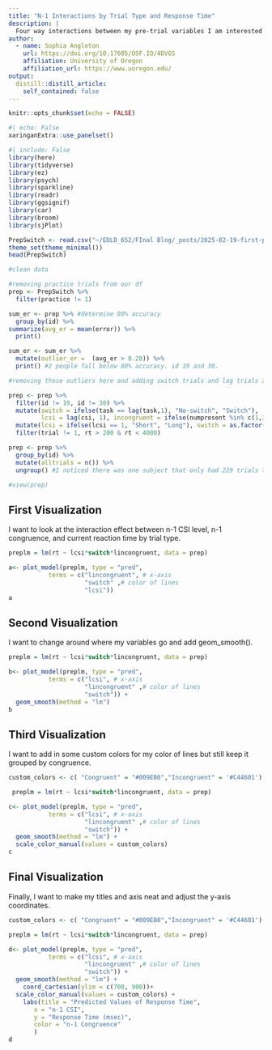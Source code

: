 ```yaml
---
title: "N-1 Interactions by Trial Type and Response Time"
description: |
  Four way interactions between my pre-trial variables I am interested in, n-1 CSI and n-1 Congruency by currect response time and trial type.     
author:
  - name: Sophia Angleton 
    url: https://doi.org/10.17605/OSF.IO/4DVGS
    affiliation: University of Oregon
    affiliation_url: https://www.uoregon.edu/
output:
  distill::distill_article:
    self_contained: false
---
```


```r
knitr::opts_chunk$set(echo = FALSE)


```

```r
#| echo: False
xaringanExtra::use_panelset()
```

```r
#| include: False
library(here)
library(tidyverse)
library(ez)
library(psych)
library(sparkline)
library(readr)
library(ggsignif)
library(car)
library(broom)
library(sjPlot)

PrepSwitch <- read.csv("~/EDLD_652/FInal Blog/_posts/2025-02-19-first-post/PrepSwitch.csv")
theme_set(theme_minimal())
head(PrepSwitch)

#clean data 

#removing practice trials from our df
prep <- PrepSwitch %>% 
  filter(practice != 1)

sum_er <- prep %>% #determine 80% accuracy 
  group_by(id) %>% 
summarize(avg_er = mean(error)) %>% 
  print()

sum_er <- sum_er %>% 
  mutate(outlier_er =  (avg_er > 0.20)) %>% 
  print() #2 people fall below 80% accuracy. id 19 and 30. 

#removing those outliers here and adding switch trials and lag trials and incongruencies. 

prep <- prep %>% 
  filter(id != 19, id != 30) %>% 
  mutate(switch = ifelse(task == lag(task,1), "No-switch", "Switch"), 
         lcsi = lag(csi, 1), incongruent = ifelse(numpresent %in% c(1,3,6,8), 0, 1), lincongruent = lag(incongruent,1), lerror = lag(error, 1), lrt = lag(rt, 1)) %>%
  mutate(lcsi = ifelse(lcsi == 1, "Short", "Long"), switch = as.factor(switch), lincongruent = ifelse(lincongruent == 0, "Congruent", "Incongruent")) %>% #lag looks at trial before, need to filter out the first of each block bc nothing to compare
  filter(trial != 1, rt > 200 & rt < 4000)

prep <- prep %>% 
  group_by(id) %>% 
  mutate(alltrials = n()) %>% 
  ungroup() #I noticed there was one subject that only had 229 trials total...

#view(prep)

```

::::: {.panelset}

::: {.panel}

## First Visualization {.panel-name}

I want to look at the interaction effect between n-1 CSI level, n-1 congruence, and current reaction time by trial type.  

```r

preplm = lm(rt ~ lcsi*switch*lincongruent, data = prep)

a<- plot_model(preplm, type = "pred", 
           terms = c("lincongruent", # x-axis
                     "switch" ,# color of lines
                     "lcsi"))
a
```

:::

::: {.panel}

## Second Visualization {.panel-name}

I want to change around where my variables go and add geom_smooth(). 

```r

preplm = lm(rt ~ lcsi*switch*lincongruent, data = prep)

b<- plot_model(preplm, type = "pred", 
           terms = c("lcsi", # x-axis
                     "lincongruent" ,# color of lines
                     "switch")) +
  geom_smooth(method = "lm")
b

```

:::

::: {.panel}

## Third Visualization {.panel-name}

I want to add in some custom colors for my color of lines but still keep it grouped by congruence.

```r
custom_colors <- c( "Congruent" = "#009EB0","Incongruent" = '#C44601') #color blind safe pallet

 preplm = lm(rt ~ lcsi*switch*lincongruent, data = prep)

c<- plot_model(preplm, type = "pred", 
           terms = c("lcsi", # x-axis
                     "lincongruent" ,# color of lines
                     "switch")) +
  geom_smooth(method = "lm") +
  scale_color_manual(values = custom_colors)
c
```

:::

::: {.panel}

## Final Visualization {.panel-name}

Finally, I want to make my titles and axis neat and adjust the y-axis coordinates. 

```r
custom_colors <- c( "Congruent" = "#009EB0","Incongruent" = '#C44601') #color blind safe pallet

preplm = lm(rt ~ lcsi*switch*lincongruent, data = prep)

d<- plot_model(preplm, type = "pred", 
           terms = c("lcsi", # x-axis
                     "lincongruent" ,# color of lines
                     "switch")) +
  geom_smooth(method = "lm") +
    coord_cartesian(ylim = c(700, 900))+
  scale_color_manual(values = custom_colors) +
    labs(title = "Predicted Values of Response Time",
       x = "n-1 CSI",
       y = "Response Time (msec)",
       color = "n-1 Congruence"
       ) 
d
```

:::

:::::
